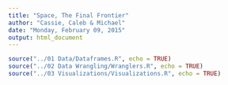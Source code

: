 ```yaml
---
title: "Space, The Final Frontier"
author: "Cassie, Caleb & Michael"
date: "Monday, February 09, 2015"
output: html_document
---
```


```r
source("../01 Data/Dataframes.R", echo = TRUE)
source("../02 Data Wrangling/Wranglers.R", echo = TRUE)
source("../03 Visualizations/Visualizations.R", echo = TRUE)
```

